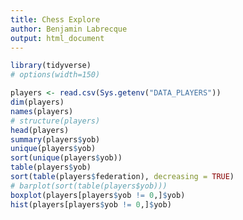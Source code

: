 ```yaml
---
title: Chess Explore
author: Benjamin Labrecque
output: html_document
---
```


```r
library(tidyverse)
# options(width=150)
```

```r
players <- read.csv(Sys.getenv("DATA_PLAYERS"))
dim(players)
names(players)
# structure(players)
head(players)
summary(players$yob)
unique(players$yob)
sort(unique(players$yob))
table(players$yob)
sort(table(players$federation), decreasing = TRUE)
# barplot(sort(table(players$yob)))
boxplot(players[players$yob != 0,]$yob)
hist(players[players$yob != 0,]$yob)
```
